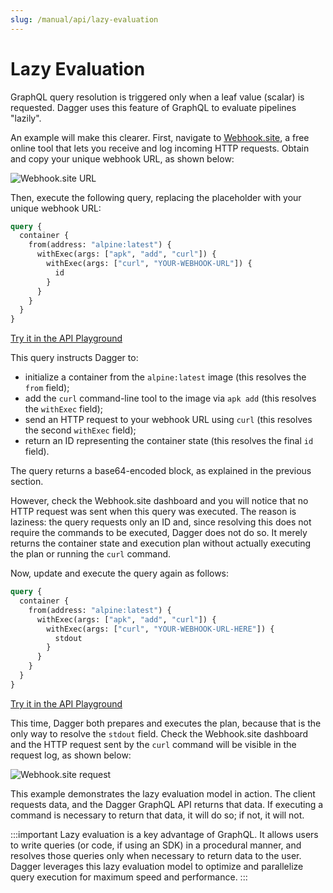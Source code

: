 ```yaml
---
slug: /manual/api/lazy-evaluation
---
```



# Lazy Evaluation

GraphQL query resolution is triggered only when a leaf value (scalar) is requested. Dagger uses this feature of GraphQL to evaluate pipelines "lazily".

An example will make this clearer. First, navigate to [Webhook.site](https://webhook.site), a free online tool that lets you receive and log incoming HTTP requests. Obtain and copy your unique webhook URL, as shown below:

![Webhook.site URL](/img/current_docs/manual/api/webhook-1.png)

Then, execute the following query, replacing the placeholder with your unique webhook URL:

```graphql
query {
  container {
    from(address: "alpine:latest") {
      withExec(args: ["apk", "add", "curl"]) {
        withExec(args: ["curl", "YOUR-WEBHOOK-URL"]) {
          id
        }
      }
    }
  }
}
```

[Try it in the API Playground](https://play.dagger.cloud/playground/NuLZcSHaNno)

This query instructs Dagger to:

- initialize a container from the `alpine:latest` image (this resolves the `from` field);
- add the `curl` command-line tool to the image via `apk add` (this resolves the `withExec` field);
- send an HTTP request to your webhook URL using `curl` (this resolves the second `withExec` field);
- return an ID representing the container state (this resolves the final `id` field).

The query returns a base64-encoded block, as explained in the previous section.

However, check the Webhook.site dashboard and you will notice that no HTTP request was sent when this query was executed. The reason is laziness: the query requests only an ID and, since resolving this does not require the commands to be executed, Dagger does not do so. It merely returns the container state and execution plan without actually executing the plan or running the `curl` command.

Now, update and execute the query again as follows:

```graphql
query {
  container {
    from(address: "alpine:latest") {
      withExec(args: ["apk", "add", "curl"]) {
        withExec(args: ["curl", "YOUR-WEBHOOK-URL-HERE"]) {
          stdout
        }
      }
    }
  }
}
```

[Try it in the API Playground](https://play.dagger.cloud/playground/SLtXQ4lvqNS)

This time, Dagger both prepares and executes the plan, because that is the only way to resolve the `stdout` field. Check the Webhook.site dashboard and the HTTP request sent by the `curl` command will be visible in the request log, as shown below:

![Webhook.site request](/img/current_docs/manual/api/webhook-2.png)

This example demonstrates the lazy evaluation model in action. The client requests data, and the Dagger GraphQL API returns that data. If executing a command is necessary to return that data, it will do so; if not, it will not.

:::important
Lazy evaluation is a key advantage of GraphQL. It allows users to write queries (or code, if using an SDK) in a procedural manner, and resolves those queries only when necessary to return data to the user. Dagger leverages this lazy evaluation model to optimize and parallelize query execution for maximum speed and performance.
:::

